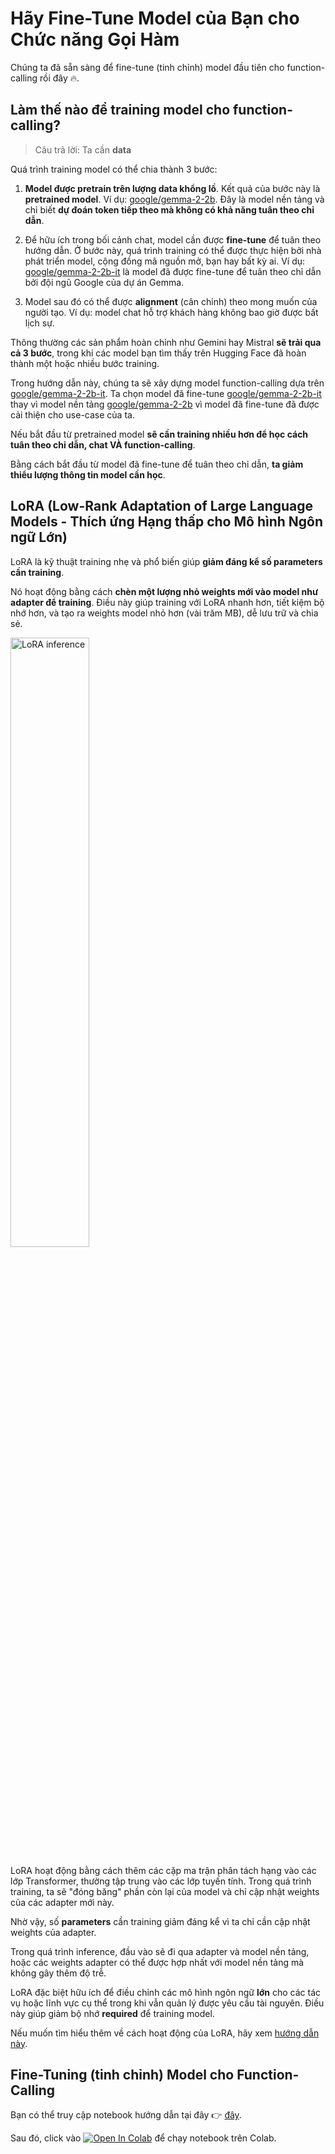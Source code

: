 # Hãy Fine-Tune Model của Bạn cho Chức năng Gọi Hàm

Chúng ta đã sẵn sàng để fine-tune (tinh chỉnh) model đầu tiên cho function-calling rồi đây 🔥.

## Làm thế nào để training model cho function-calling?

> Câu trả lời: Ta cần **data**

Quá trình training model có thể chia thành 3 bước:

1. **Model được pretrain trên lượng data khổng lồ**. Kết quả của bước này là **pretrained model**. Ví dụ: [google/gemma-2-2b](https://huggingface.co/google/gemma-2-2b). Đây là model nền tảng và chỉ biết **dự đoán token tiếp theo mà không có khả năng tuân theo chỉ dẫn**.

2. Để hữu ích trong bối cảnh chat, model cần được **fine-tune** để tuân theo hướng dẫn. Ở bước này, quá trình training có thể được thực hiện bởi nhà phát triển model, cộng đồng mã nguồn mở, bạn hay bất kỳ ai. Ví dụ: [google/gemma-2-2b-it](https://huggingface.co/google/gemma-2-2b-it) là model đã được fine-tune để tuân theo chỉ dẫn bởi đội ngũ Google của dự án Gemma.

3. Model sau đó có thể được **alignment** (cân chỉnh) theo mong muốn của người tạo. Ví dụ: model chat hỗ trợ khách hàng không bao giờ được bất lịch sự.

Thông thường các sản phẩm hoàn chỉnh như Gemini hay Mistral **sẽ trải qua cả 3 bước**, trong khi các model bạn tìm thấy trên Hugging Face đã hoàn thành một hoặc nhiều bước training.

Trong hướng dẫn này, chúng ta sẽ xây dựng model function-calling dựa trên [google/gemma-2-2b-it](https://huggingface.co/google/gemma-2-2b-it). Ta chọn model đã fine-tune [google/gemma-2-2b-it](https://huggingface.co/google/gemma-2-2b-it) thay vì model nền tảng [google/gemma-2-2b](https://huggingface.co/google/gemma-2-2b) vì model đã fine-tune đã được cải thiện cho use-case của ta.

Nếu bắt đầu từ pretrained model **sẽ cần training nhiều hơn để học cách tuân theo chỉ dẫn, chat VÀ function-calling**.

Bằng cách bắt đầu từ model đã fine-tune để tuân theo chỉ dẫn, **ta giảm thiểu lượng thông tin model cần học**.

## LoRA (Low-Rank Adaptation of Large Language Models - Thích ứng Hạng thấp cho Mô hình Ngôn ngữ Lớn)

LoRA là kỹ thuật training nhẹ và phổ biến giúp **giảm đáng kể số parameters cần training**.

Nó hoạt động bằng cách **chèn một lượng nhỏ weights mới vào model như adapter để training**. Điều này giúp training với LoRA nhanh hơn, tiết kiệm bộ nhớ hơn, và tạo ra weights model nhỏ hơn (vài trăm MB), dễ lưu trữ và chia sẻ.

<img src="https://huggingface.co/datasets/agents-course/course-images/resolve/main/en/unit1/blog_multi-lora-serving_LoRA.gif" alt="LoRA inference" width="50%"/>

LoRA hoạt động bằng cách thêm các cặp ma trận phân tách hạng vào các lớp Transformer, thường tập trung vào các lớp tuyến tính. Trong quá trình training, ta sẽ "đóng băng" phần còn lại của model và chỉ cập nhật weights của các adapter mới này.

Nhờ vậy, số **parameters** cần training giảm đáng kể vì ta chỉ cần cập nhật weights của adapter.

Trong quá trình inference, đầu vào sẽ đi qua adapter và model nền tảng, hoặc các weights adapter có thể được hợp nhất với model nền tảng mà không gây thêm độ trễ.

LoRA đặc biệt hữu ích để điều chỉnh các mô hình ngôn ngữ **lớn** cho các tác vụ hoặc lĩnh vực cụ thể trong khi vẫn quản lý được yêu cầu tài nguyên. Điều này giúp giảm bộ nhớ **required** để training model.

Nếu muốn tìm hiểu thêm về cách hoạt động của LoRA, hãy xem [hướng dẫn này](https://huggingface.co/learn/nlp-course/chapter11/4?fw=pt).

## Fine-Tuning (tinh chỉnh) Model cho Function-Calling

Bạn có thể truy cập notebook hướng dẫn tại đây 👉 [đây](https://huggingface.co/agents-course/notebooks/blob/main/bonus-unit1/bonus-unit1.ipynb).

Sau đó, click vào [![Open In Colab](https://colab.research.google.com/assets/colab-badge.svg)](https://colab.research.google.com/#fileId=https://huggingface.co/agents-course/notebooks/blob/main/bonus-unit1/bonus-unit1.ipynb) để chạy notebook trên Colab.
